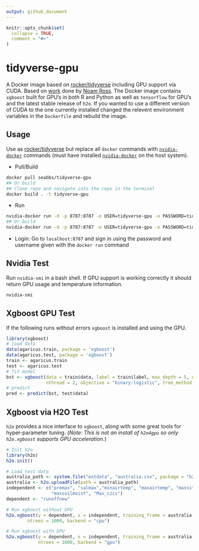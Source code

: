 ```yaml
---
output: github_document
---
```


<!-- README.md is generated from README.Rmd. Please edit that file -->

```r
knitr::opts_chunk$set(
  collapse = TRUE,
  comment = "#>"
)
```

# tidyverse-gpu

A Docker image based on [rocker/tidyverse](https://github.com/rocker-org/rocker-versioned) including GPU support via CUDA. Based on [work](zhttps://github.com/ecohealthalliance/reservoir/blob/master/Dockerfile.gpu) done by [Noam Ross](https://github.com/noamross). The Docker image contains `xgboost` built for GPU's in both R and Python as well as `tensorflow` for GPU's and the latest stable release of `h2o`. If you wanted to use a different version of CUDA to the one currently installed changed the relevent environment variables in the `Dockerfile` and rebuild the image.

## Usage

Use as [rocker/tidyverse](https://github.com/rocker-org/rocker-versioned) but replace all `docker` commands with [`nvidia-docker`](https://github.com/NVIDIA/nvidia-docker) commands (must have installed [`nvidia-docker`](https://github.com/NVIDIA/nvidia-docker) on the host system).

* Pull/Build

```bash
docker pull seabbs/tidyverse-gpu
## Or build 
## Clone repo and navigate into the repo in the terminal
docker build . -t tidyverse-gpu
```

* Run

```bash
nvidia-docker run -d -p 8787:8787 -e USER=tidyverse-gpu -e PASSWORD=tidyverse-gpu --name tidyverse-gpu seabbs/tidyverse-gpu
## Or build 
nvidia-docker run -d -p 8787:8787 -e USER=tidyverse-gpu -e PASSWORD=tidyverse-gpu --name tidyverse-gpu tidyverse-gpu
```

* Login: Go to `localhost:8787` and sign in using the password and username given with the `docker run` command

## Nvidia Test

Run `nvidia-smi` in a bash shell. If GPU support is working correctly it should return GPU usage and temperature information. 

```bash
nvidia-smi
```
## Xgboost GPU Test

If the following runs without errors `xgboost` is installed and using the GPU.

```r
library(xgboost)
# load data
data(agaricus.train, package = 'xgboost')
data(agaricus.test, package = 'xgboost')
train <- agaricus.train
test <- agaricus.test
# fit model
bst <- xgboost(data = train$data, label = train$label, max_depth = 5, eta = 0.001, nrounds = 100,
               nthread = 2, objective = "binary:logistic", tree_method = "gpu_hist")
# predict
pred <- predict(bst, test$data)
```


## Xgboost via H2O Test

`h2o` provides a nice interface to `xgboost`, along with some great tools for hyper-parameter tuning. (*Note: This is not an install of `h2o4gpu` so only `h2o.xgboost` supports GPU acceleration.*)

```r
# Init h2o
library(h2o)
h2o.init()

# Load test data
australia_path <- system.file("extdata", "australia.csv", package = "h2o")
australia <- h2o.uploadFile(path = australia_path)
independent <- c("premax", "salmax","minairtemp", "maxairtemp", "maxsst",
                 "maxsoilmoist", "Max_czcs")
dependent <- "runoffnew"

# Run xgboost without GPU
h2o.xgboost(y = dependent, x = independent, training_frame = australia,
        ntrees = 1000, backend = "cpu")

# Run xgboost with GPU
h2o.xgboost(y = dependent, x = independent, training_frame = australia,
            ntrees = 1000, backend = "gpu")
```
